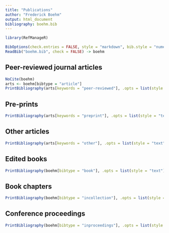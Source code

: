 ```yaml
---
title: "Publications" 
author: "Frederick Boehm" 
output: html_document 
bibliography: boehm.bib 
---
```




```r
library(RefManageR)
```

```r
BibOptions(check.entries = FALSE, style = "markdown", bib.style = "numeric", cite.style = 'alphabetic', sorting = "ydnt", style = "markdown", max.names = 6, hyperlink = "to.doc")
ReadBib("boehm.bib", check = FALSE) -> boehm
```

## Peer-reviewed journal articles


```r
NoCite(boehm)
arts <- boehm[bibtype = "article"]
PrintBibliography(arts[keywords = "peer-reviewed"], .opts = list(style = "text"))
```

## Pre-prints

```r
PrintBibliography(arts[keywords = "preprint"], .opts = list(style = "text"))
```



## Other articles


```r
PrintBibliography(arts[keywords = "other"], .opts = list(style = "text"))
```

## Edited books


```r
PrintBibliography(boehm[bibtype = "book"], .opts = list(style = "text"))
```



## Book chapters


```r
PrintBibliography(boehm[bibtype = "incollection"], .opts = list(style = "text"))
```



## Conference proceedings


```r
PrintBibliography(boehm[bibtype = "inproceedings"], .opts = list(style = "text"))
```
